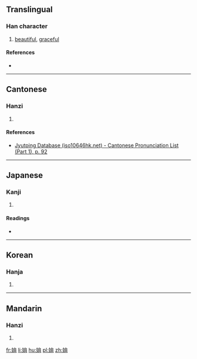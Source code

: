 {{also|娟}}
==Translingual==

===Han character===
{{Han char|rn=38|rad=女|as=06|sn=9|four=|canj=女戈月 (VIB)|ids=⿰[[女]][[䏍]]}}

# [[beautiful]], [[graceful]]

====References====
* {{Han ref|kx=0260.050|dkj=06213|hdz=21049.030|uh=59E2|ud=23010}}

----

==Cantonese==

===Hanzi===
{{yue-hanzi|jyut=[[gyun1]]|y=gyun1}}

# {{defn|lang=yue|sort=女06}}

====References====
* [http://www.iso10646hk.net/jp/document/download.jsp Jyutping Database (iso10646hk.net) - Cantonese Pronunciation List (Part 1), p. 92]

----

==Japanese==

===Kanji===
{{ja-kanji|grade=|rs=女06}}

# {{defn|lang=ja|sort=女06}}

====Readings====
* {{ja-readings|on=[[けん]] (ken), [[えん]] (en)|kun=[[あでやか]] (adeyaka), [[しなやか]] (shinayaka), [[こびる]] (kobiru), [[うつくしい]] (utsukushii)}}

----

==Korean==

===Hanja===
{{ko-hanja|hangeul=연|rv=yeon|mr=yŏn}}

# {{defn|lang=ko|sort=女06}}

----

==Mandarin==

===Hanzi===
{{cmn-hanzi|pin=[[juān]] ([[juan1]])|wg=chüan<sup>1</sup>}}

# {{defn|lang=cmn|sort=女06}}

[[fr:姢]]
[[li:姢]]
[[hu:姢]]
[[pl:姢]]
[[zh:姢]]
